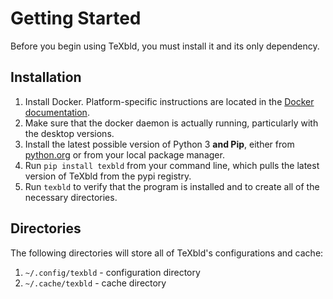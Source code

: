 # Getting Started

Before you begin using TeXbld, you must install it and its only dependency.

## Installation

1. Install Docker. Platform-specific instructions are located in the [Docker documentation](https://docs.docker.com/get-docker/).
2. Make sure that the docker daemon is actually running, particularly with the desktop versions.
3. Install the latest possible version of Python 3 **and Pip**, either from [python.org](https://www.python.org/downloads/) or from your local package manager.
4. Run `pip install texbld` from your command line, which pulls the latest version of TeXbld from the pypi registry.
5. Run `texbld` to verify that the program is installed and to create all of the necessary directories.

## Directories

The following directories will store all of TeXbld's configurations and cache:

1. `~/.config/texbld` - configuration directory
2. `~/.cache/texbld` - cache directory
